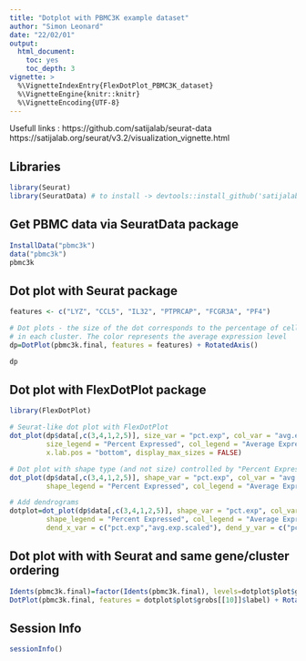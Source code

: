 ```yaml
---
title: "Dotplot with PBMC3K example dataset"
author: "Simon Leonard"
date: "22/02/01"
output:
  html_document:
    toc: yes
    toc_depth: 3
vignette: >
  %\VignetteIndexEntry{FlexDotPlot_PBMC3K_dataset}
  %\VignetteEngine{knitr::knitr}
  %\VignetteEncoding{UTF-8}
---
```


Usefull links :
https://github.com/satijalab/seurat-data
https://satijalab.org/seurat/v3.2/visualization_vignette.html

## Libraries

```r
library(Seurat)
library(SeuratData) # to install -> devtools::install_github('satijalab/seurat-data')

```


## Get PBMC data via SeuratData package

```r
InstallData("pbmc3k")
data("pbmc3k")
pbmc3k
```

## Dot plot with Seurat package 
```r
features <- c("LYZ", "CCL5", "IL32", "PTPRCAP", "FCGR3A", "PF4")

# Dot plots - the size of the dot corresponds to the percentage of cells expressing the feature
# in each cluster. The color represents the average expression level
dp=DotPlot(pbmc3k.final, features = features) + RotatedAxis()

dp
```



## Dot plot with FlexDotPlot package
```r
library(FlexDotPlot)

# Seurat-like dot plot with FlexDotPlot
dot_plot(dp$data[,c(3,4,1,2,5)], size_var = "pct.exp", col_var = "avg.exp.scaled", 
         size_legend = "Percent Expressed", col_legend = "Average Expression",
         x.lab.pos = "bottom", display_max_sizes = FALSE)

# Dot plot with shape type (and not size) controlled by "Percent Expressed" parameter 
dot_plot(dp$data[,c(3,4,1,2,5)], shape_var = "pct.exp", col_var = "avg.exp.scaled", 
         shape_legend = "Percent Expressed", col_legend = "Average Expression", x.lab.pos = "bottom")

# Add dendrograms
dotplot=dot_plot(dp$data[,c(3,4,1,2,5)], shape_var = "pct.exp", col_var = "avg.exp.scaled", 
         shape_legend = "Percent Expressed", col_legend = "Average Expression", x.lab.pos = "bottom", 
         dend_x_var = c("pct.exp","avg.exp.scaled"), dend_y_var = c("pct.exp","avg.exp.scaled"), hclust_method = "ward.D2", do.return=T)
```

## Dot plot with with Seurat and same gene/cluster ordering
```r
Idents(pbmc3k.final)=factor(Idents(pbmc3k.final), levels=dotplot$plot$grobs[[4]]$label)
DotPlot(pbmc3k.final, features = dotplot$plot$grobs[[10]]$label) + RotatedAxis()

```


## Session Info
```r
sessionInfo()
```

